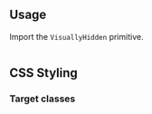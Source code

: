 

## Usage

Import the `VisuallyHidden` primitive.

<Example>
  <DefaultVisuallyHiddenExample />
  
  <ExampleCode>

```jsx file=./examples/DefaultVisuallyHiddenExample.tsx

```

  </ExampleCode>
</Example>

## CSS Styling

### Target classes

<ComponentStyleDisplay componentName="VisuallyHidden" />
